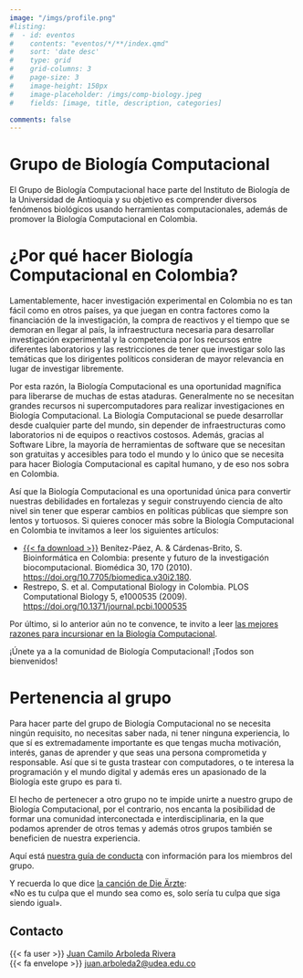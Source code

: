 ```yaml
---
image: "/imgs/profile.png"
#listing:
#  - id: eventos
#    contents: "eventos/*/**/index.qmd"
#    sort: 'date desc'
#    type: grid
#    grid-columns: 3
#    page-size: 3
#    image-height: 150px
#    image-placeholder: /imgs/comp-biology.jpeg
#    fields: [image, title, description, categories]

comments: false
---
```


# Grupo de Biología Computacional

El Grupo de Biología Computacional hace parte del Instituto de Biología de la
Universidad de Antioquia y su objetivo es comprender diversos fenómenos
biológicos usando herramientas computacionales, además de promover la Biología
Computacional en Colombia.

# ¿Por qué hacer Biología Computacional en Colombia?

Lamentablemente, hacer investigación experimental en Colombia no es tan fácil
como en otros países, ya que juegan en contra factores como la financiación de
la investigación, la compra de reactivos y el tiempo que se demoran en llegar
al país, la infraestructura necesaria para desarrollar investigación
experimental y la competencia por los recursos entre diferentes laboratorios y
las restricciones de tener que investigar solo las temáticas que los dirigentes
políticos consideran de mayor relevancia en lugar de investigar libremente.

Por esta razón, la Biología Computacional es una oportunidad magnífica para
liberarse de muchas de estas ataduras. Generalmente no se necesitan grandes
recursos ni supercomputadores para realizar investigaciones en Biología
Computacional. La Biología Computacional se puede desarrollar desde cualquier
parte del mundo, sin depender de infraestructuras como laboratorios ni de
equipos o reactivos costosos. Además, gracias al Software Libre, la mayoría de
herramientas de software que se necesitan son gratuitas y accesibles para todo
el mundo y lo único que se necesita para hacer Biología Computacional es
capital humano, y de eso nos sobra en Colombia.

Así que la Biología Computacional es una oportunidad única para convertir
nuestras debilidades en fortalezas y seguir construyendo ciencia de alto nivel
sin tener que esperar cambios en políticas públicas que siempre son lentos y
tortuosos. Si quieres conocer más sobre la Biología Computacional en
Colombia te invitamos a leer los siguientes artículos:

- [{{< fa download >}}](files/bioinfo-Colombia.pdf) Benítez-Páez, A. &
  Cárdenas-Brito, S. Bioinformática en Colombia: presente y futuro de la
  investigación biocomputacional. Biomédica 30, 170 (2010).
  [https://doi.org/10.7705/biomedica.v30i2.180](https://doi.org/10.7705/biomedica.v30i2.180).
- Restrepo, S. et al. Computational Biology in Colombia. PLOS Computational
  Biology 5, e1000535 (2009).
  [https://doi.org/10.1371/journal.pcbi.1000535](https://doi.org/10.1371/journal.pcbi.1000535)

Por último, si lo anterior aún no te convence, te invito a leer [las mejores
razones para incursionar en la Biología
Computacional](https://caseybergman.wordpress.com/2012/07/31/top-n-reasons-to-do-a-ph-d-or-post-doc-in-bioinformaticscomputational-biology/).

¡Únete ya a la comunidad de Biología Computacional! ¡Todos son bienvenidos!

# Pertenencia al grupo

Para hacer parte del grupo de Biología Computacional no se necesita ningún
requisito, no necesitas saber nada, ni tener ninguna experiencia, lo que sí
es extremadamente importante es que tengas mucha motivación, interés, ganas
de aprender y que seas una persona comprometida y responsable. Así que si te
gusta trastear con computadores, o te interesa la programación y el mundo
digital y además eres un apasionado de la Biología este grupo es para ti.

El hecho de pertenecer a otro grupo no te impide unirte a nuestro grupo de
Biología Computacional, por el contrario, nos encanta la posibilidad de formar
una comunidad interconectada e interdisciplinaria, en la que podamos aprender
de otros temas y además otros grupos también se beneficien de nuestra
experiencia.

Aquí está [nuestra guía de conducta](bienvenida.qmd) con información para
los miembros del grupo.

Y recuerda lo que dice [la canción de Die
Ärzte](https://youtu.be/kRrP-bZvD2s):\
«No es tu culpa que el mundo sea como es, solo sería tu culpa que siga
siendo igual».

## Contacto

{{< fa user >}} [Juan Camilo Arboleda Rivera](https://nesper94.github.io)\
{{< fa envelope >}} <juan.arboleda2@udea.edu.co>
